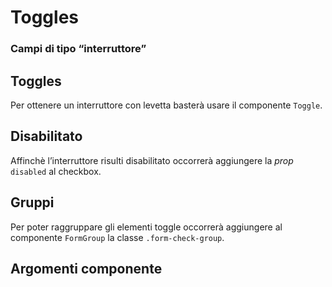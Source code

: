 

<Meta title="Documentazione/Form/Toggles" of={Toggle} />

# Toggles

### Campi di tipo “interruttore”

## Toggles

Per ottenere un interruttore con levetta basterà usare il componente `Toggle`.

<Canvas>
    <Story id="componenti-form-toggles--toggles" />
</Canvas>

## Disabilitato

Affinchè l’interruttore risulti disabilitato occorrerà aggiungere la _prop_ `disabled` al checkbox.

<Canvas>
    <Story id="componenti-form-toggles--toggles-disabilitate" />
</Canvas>

## Gruppi

Per poter raggruppare gli elementi toggle occorrerà aggiungere al componente `FormGroup` la classe `.form-check-group`.

<Canvas>
    <Story id="componenti-form-toggles--gruppi-di-toggles" />
</Canvas>

## Argomenti componente

<ArgsTable of={Toggle} />
